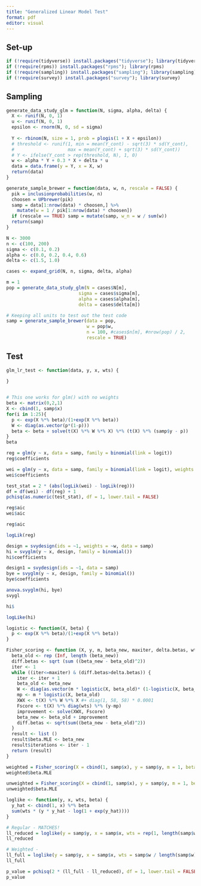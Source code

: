 ```yaml
---
title: "Generalized Linear Model Test"
format: pdf
editor: visual
---
```


## Set-up

```r
if (!require(tidyverse)) install.packages("tidyverse"); library(tidyverse)
if (!require(rpms)) install.packages("rpms"); library(rpms)
if (!require(sampling)) install.packages("sampling"); library(sampling)
if (!require(survey)) install.packages("survey"); library(survey)
```

## Sampling

```r
generate_data_study_glm = function(N, sigma, alpha, delta) {
  X <- runif(N, 0, 1)
  u <- runif(N, 0, 1)
  epsilon <- rnorm(N, 0, sd = sigma)
  
  Y <- rbinom(N, size = 1, prob = plogis(1 + X + epsilon))
  # threshold <- runif(1, min = mean(Y_cont) - sqrt(3) * sd(Y_cont),
  #                    max = mean(Y_cont) + sqrt(3) * sd(Y_cont))
  # Y <- ifelse(Y_cont > rep(threshold, N), 1, 0)
  w <- alpha * Y + 0.3 * X + delta * u
  data = data.frame(y = Y, x = X, w)
  return(data)
}

generate_sample_brewer = function(data, w, n, rescale = FALSE) {
  pik = inclusionprobabilities(w, n)
  choosen = UPbrewer(pik)
  samp = data[1:nrow(data) * choosen,] %>%
    mutate(w = 1 / pik[1:nrow(data) * choosen])
  if (rescale == TRUE) samp = mutate(samp, w_n = w / sum(w))
  return(samp)
}
```

```r
N <- 3000
n <- c(100, 200)
sigma <- c(0.1, 0.2)
alpha <- c(0.0, 0.2, 0.4, 0.6)
delta <- c(1.5, 1.0)

cases <- expand_grid(N, n, sigma, delta, alpha)

m = 1
pop = generate_data_study_glm(N = cases$N[m],
                           sigma = cases$sigma[m],
                           alpha = cases$alpha[m],
                           delta = cases$delta[m])

# Keeping all units to test out the test code
samp = generate_sample_brewer(data = pop,
                              w = pop$w, 
                              n = 100, #cases$n[m], #nrow(pop) / 2,
                              rescale = TRUE)
```

## Test

```r
glm_lr_test <- function(data, y, x, wts) {
  
}


# This one works for glm() with no weights
beta <- matrix(0,2,1)
X <- cbind(1, samp$x)
for(i in 1:25){
  p <- exp(X %*% beta)/(1+exp(X %*% beta))
  W <- diag(as.vector(p*(1-p)))
  beta <- beta + solve(t(X) %*% W %*% X) %*% (t(X) %*% (samp$y - p))
}
beta

reg = glm(y ~ x, data = samp, family = binomial(link = logit))
reg$coefficients

wei = glm(y ~ x, data = samp, family = binomial(link = logit), weights = w)
wei$coefficients

test_stat = 2 * (abs(logLik(wei) - logLik(reg)))
df = df(wei) - df(reg) + 1
pchisq(as.numeric(test_stat), df = 1, lower.tail = FALSE)

reg$aic
wei$aic

reg$aic

logLik(reg)

design = svydesign(ids = ~1, weights = ~w, data = samp)
hi = svyglm(y ~ x, design, family = binomial())
hi$coefficients

design1 = svydesign(ids = ~1, data = samp)
bye = svyglm(y ~ x, design, family = binomial())
bye$coefficients

anova.svyglm(hi, bye)
svygl

hi$

logLike(hi)

logistic <- function(X, beta) {
  p <- exp(X %*% beta)/(1+exp(X %*% beta))
}

Fisher_scoring <- function (X, y, m, beta_new, maxiter, delta.betas, wts) {
  beta_old <- rep (Inf, length (beta_new))
  diff.betas <- sqrt (sum ((beta_new - beta_old)^2))
  iter <- 1
  while ((iter<=maxiter) & (diff.betas>delta.betas)) {
    iter <- iter + 1
    beta_old <- beta_new
    W <- diag(as.vector(m * logistic(X, beta_old)* (1-logistic(X, beta_new)))) # Trouble
    mp <- m * logistic(X, beta_old)
    XWX <- t(X) %*% W %*% X #+ diag(1, 58, 58) * 0.0001
    Fscore <- t(X) %*% diag(wts) %*% (y-mp)
    improvement <- solve(XWX, Fscore)
    beta_new <- beta_old + improvement
    diff.betas <- sqrt(sum((beta_new - beta_old)^2))
  }
  result <- list ()
  result$beta.MLE <- beta_new
  result$iterations <- iter - 1
  return (result)
}

weighted = Fisher_scoring(X = cbind(1, samp$x), y = samp$y, m = 1, beta_new = reg$coefficients, maxiter = 1000, delta.betas = 0.0001, wts = samp$w_n)
weighted$beta.MLE

unweighted = Fisher_scoring(X = cbind(1, samp$x), y = samp$y, m = 1, beta_new = reg$coefficients, maxiter = 1000, delta.betas = 0.0001, wts = rep(sum(samp$w_n), length(samp$w_n)))
unweighted$beta.MLE

loglike <- function(y, x, wts, beta) {
  y_hat <- cbind(1, x) %*% beta
  sum(wts * (y * y_hat - log(1 + exp(y_hat))))
}

# Regular - MATCHES!
ll_reduced = loglike(y = samp$y, x = samp$x, wts = rep(1, length(samp$w)), beta = reg$coefficients)
ll_reduced

# Weighted - 
ll_full = loglike(y = samp$y, x = samp$x, wts = samp$w / length(samp$w), beta = hi$coefficients)
ll_full

p_value = pchisq(2 * (ll_full - ll_reduced), df = 1, lower.tail = FALSE)
p_value





```


